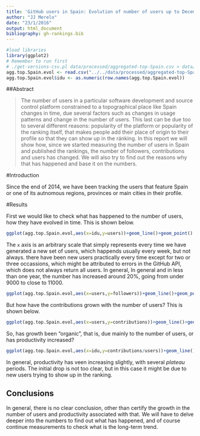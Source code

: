 ```yaml
---
title: 'GitHub users in Spain: Evolution of number of users up to December 2015'
author: "JJ Merelo"
date: "23/1/2016"
output: html_document
bibliography: gh-rankings.bib
---
```


```r

#load libraries
library(ggplot2)
# Remember to run first 
# ./get-versions-csv.pl data/processed/aggregated-top-Spain.csv > data/processed/aggregated-top-Spain-evol.csv
agg.top.Spain.evol <- read.csv("../../data/processed/aggregated-top-Spain-evol.csv",sep=';')
agg.top.Spain.evol$idu <- as.numeric(row.names(agg.top.Spain.evol))
```

##Abstract

>The number of users in a particular software development and source control platform constrained to a topographical place like Spain changes in time, due several factors such as changes in usage patterns and change in the number of users. This last can be due too to several different reasons: popularity of the platform  or popularity of the ranking itself, that makes people add their place of origin to their profile so that they can show up in the ránking.
>In this report we will show how, since we started measuring the number of users in Spain and published the rankings, the number of followers, contributions and users has changed. We will also try to find out the reasons why that has happened and base it on the numbers. 

#Introduction

Since the end of 2014, we have been tracking the users that feature Spain or one of its autnomous regions, provinces or main cities in their profile.

#Results

First we would like to check what has happened to the number of users, how they have evolved in time. This is shown below.

```r
ggplot(agg.top.Spain.evol,aes(x=idu,y=users))+geom_line()+geom_point()
```

The `x` axis is an arbitrary scale that simply represents every time we have generated a new set of users, which happends usually every week, but not always. there have been new users practically every time except for two or three occassions, which might be attributed to errors in the GitHub API, which does not always return all users. In general, In general and in less than one year, the number has increased around 20%, going from under 9000 to close to 11000.


```r
ggplot(agg.top.Spain.evol,aes(x=users,y=followers))+geom_line()+geom_point()
```

But how have the contributions grown with the number of users? This is shown below.

```r
ggplot(agg.top.Spain.evol,aes(x=users,y=contributions))+geom_line()+geom_point()
```

So, has growth been "organic", that is, due mainly to the number of users, or has productivity increased?
```r
ggplot(agg.top.Spain.evol,aes(x=idu,y=contributions/users))+geom_line()+geom_point()
```

In general, productivity has veen increasing slightly, with several *plateau* periods. The initial drop is not too clear, but in this case it might be due to new users trying to show up in the ranking.

## Conclusions

In general, there is no clear conclusion, other than certify the growth in the number of users and productivity associated with that. We will have to delve deeper into the numbers to find out what has happened, and of course continue measurements to check what is the long-term trend. 